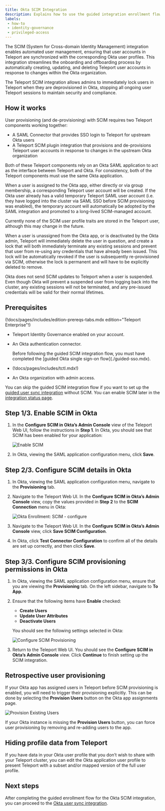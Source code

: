 ```yaml
---
title: Okta SCIM Integration
description: Explains how to use the guided integration enrollment flow to enable the Okta SCIM integration, which allows Teleport to immediately reflect changes in Okta.
labels:
 - how-to
 - identity-governance
 - privileged-access
---
```


The SCIM (System for Cross-domain Identity Management) integration enables automated user management,
ensuring that user accounts in Teleport are synchronized with the corresponding Okta user profiles.
This integration streamlines the onboarding and offboarding process by automatically creating, updating, and deleting
Teleport user accounts in response to changes within the Okta organization.

The Teleport SCIM integration allows admins to immediately lock users in Teleport when they are deprovisioned in Okta,
stopping all ongoing user Teleport sessions to maintain security and compliance.

## How it works

User provisioning (and de-provisioning) with SCIM requires two Teleport
components working together:

 - A SAML Connector that provides SSO login to Teleport for upstream Okta users
 - A Teleport SCIM plugin integration that provisions and de-provisions Teleport user accounts
   in response to changes in the upstream Okta organization

Both of these Teleport components rely on an Okta SAML application to act as the
interface between Teleport and Okta. For consistency, both of
the Teleport components must use the same Okta application.

When a user is assigned to the Okta app, either directly or via group
membership, a corresponding Teleport user account will be created. If the Okta
user already has a valid temporary Teleport SAML user account (i.e. they have
logged into the cluster via SAML SSO before SCIM provisioning was enabled), the
temporary account will automatically be adopted by the SAML integration and
promoted to a long-lived SCIM-managed account.

<Admonition type="note">
Currently none of the SCIM user profile traits are stored in the Teleport user, although this may change in the future.
</Admonition>

When a user is unassigned from the Okta app, or is deactivated by the Okta admin, Teleport will immediately delete the user in question, and create a lock that will both immediately terminate any existing sessions and prevent that user from re-using any credentials that have already been issued. This lock will be automatically revoked if the user is subsequently re-provisioned via SCIM, otherwise the lock is permanent and will have to be explicitly deleted to remove.

<Admonition type="warning">
Okta does not send SCIM updates to Teleport when a user is suspended. Even though Okta will prevent a suspended user from logging back into the cluster, any existing sessions will not be terminated, and any pre-issued credentials will be valid for their normal lifetimes.
</Admonition>

## Prerequisites

(!docs/pages/includes/edition-prereqs-tabs.mdx edition="Teleport Enterprise"!)

- Teleport Identity Governance enabled on your account.

- An Okta authentication connector. 

  <Admonition type="important">
  Before following the guided SCIM integration flow, you must have completed the
  [guided Okta single sign-on flow](./guided-sso.mdx).
  </Admonition>

- (!docs/pages/includes/tctl.mdx!)

- An Okta organization with admin access.

<Admonition type="note">

You can skip the guided SCIM integration flow if you want to set up the [guided
user sync integration](./user-sync.mdx) without SCIM. You can enable SCIM later
in the [integration status page](./okta.mdx#managing-integration-components).

</Admonition>

## Step 1/3. Enable SCIM in Okta

1. In the **Configure SCIM in Okta’s Admin Console** view of the Teleport Web
   UI, follow the instructions in **Step 1**. In Okta, you should see that SCIM
   has been enabled for your application:

   ![Enable SCIM](../../../img/enterprise/plugins/okta/scim-enable.png)

1. In Okta, viewing the SAML application configuration menu, click **Save**.

## Step 2/3. Configure SCIM details in Okta

1. In Okta, viewing the SAML application configuration menu, navigate to the
   **Provisioning** tab.

1. Navigate to the Teleport Web UI. In the **Configure SCIM in Okta’s Admin
   Console** view, copy the values provided in **Step 2** to the **SCIM
   Connection** menu in Okta:

   ![Okta Enrollment: SCIM - configure](../../../img/enterprise/plugins/okta/scim-configure.png)

1. Navigate to the Teleport Web UI. In the **Configure SCIM in Okta’s Admin
   Console** view, click **Save SCIM Configuration**.

1. In Okta, click **Test Connector Configuration** to confirm all of the details
   are set up correctly, and then click **Save**.

## Step 3/3. Configure SCIM provisioning permissions in Okta

1. In Okta, viewing the SAML application configuration menu, ensure that you are
   viewing the **Provisioning** tab. On the left sidebar, navigate to **To App**.

1. Ensure that the following items have **Enable** checked:
   - **Create Users**
   - **Update User Attributes**
   - **Deactivate Users**

   You should see the following settings selected in Okta:

   ![Configure SCIM Provisioning](../../../img/enterprise/plugins/okta/scim-provisioning.png)

1. Return to the Teleport Web UI. You should see the **Configure SCIM in Okta’s
   Admin Console** view. Click **Continue** to finish setting up the SCIM
   integration.

## Retrospective user provisioning

If your Okta app has assigned users in Teleport before SCIM provisioning is
enabled, you will need to trigger their provisioning explicitly. This can be
done by selecting the **Provision Users** button on the Okta app assignments page.

![Provision Existing Users](../../../img/enterprise/plugins/okta/scim-provision-existing-users.png)

If your Okta instance is missing the **Provision Users** button, you can force
user provisioning by removing and re-adding users to the app.

## Hiding profile data from Teleport

If you have data in your Okta user profile that you don’t wish to share with
your Teleport cluster, you can edit the Okta application user profile to present
Teleport with a subset and/or mapped version of the full user profile.

## Next steps

After completing the guided enrollment flow for the Okta SCIM integration, you
can proceed to the [Okta user sync integration](./user-sync.mdx).
